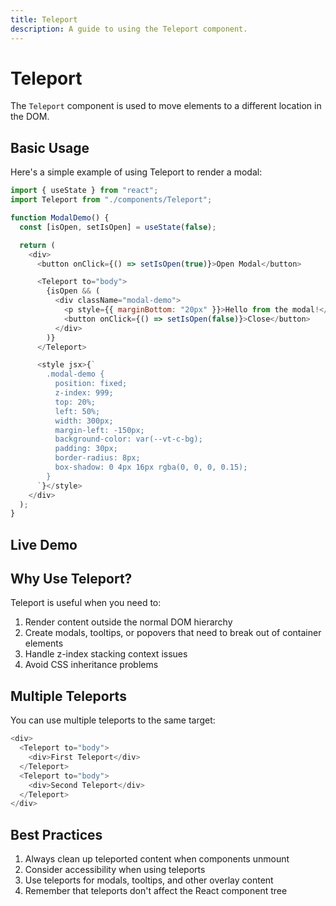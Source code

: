 ```yaml
---
title: Teleport
description: A guide to using the Teleport component.
---
```



# Teleport

The `Teleport` component is used to move elements to a different location in the DOM.

## Basic Usage

Here's a simple example of using Teleport to render a modal:

```js
import { useState } from "react";
import Teleport from "./components/Teleport";

function ModalDemo() {
  const [isOpen, setIsOpen] = useState(false);

  return (
    <div>
      <button onClick={() => setIsOpen(true)}>Open Modal</button>

      <Teleport to="body">
        {isOpen && (
          <div className="modal-demo">
            <p style={{ marginBottom: "20px" }}>Hello from the modal!</p>
            <button onClick={() => setIsOpen(false)}>Close</button>
          </div>
        )}
      </Teleport>

      <style jsx>{`
        .modal-demo {
          position: fixed;
          z-index: 999;
          top: 20%;
          left: 50%;
          width: 300px;
          margin-left: -150px;
          background-color: var(--vt-c-bg);
          padding: 30px;
          border-radius: 8px;
          box-shadow: 0 4px 16px rgba(0, 0, 0, 0.15);
        }
      `}</style>
    </div>
  );
}
```

## Live Demo

<div className="demo">
  <ModalDemo />
</div>

## Why Use Teleport?

Teleport is useful when you need to:

1. Render content outside the normal DOM hierarchy
2. Create modals, tooltips, or popovers that need to break out of container elements
3. Handle z-index stacking context issues
4. Avoid CSS inheritance problems

## Multiple Teleports

You can use multiple teleports to the same target:

```js
<div>
  <Teleport to="body">
    <div>First Teleport</div>
  </Teleport>
  <Teleport to="body">
    <div>Second Teleport</div>
  </Teleport>
</div>
```

## Best Practices

1. Always clean up teleported content when components unmount
2. Consider accessibility when using teleports
3. Use teleports for modals, tooltips, and other overlay content
4. Remember that teleports don't affect the React component tree
